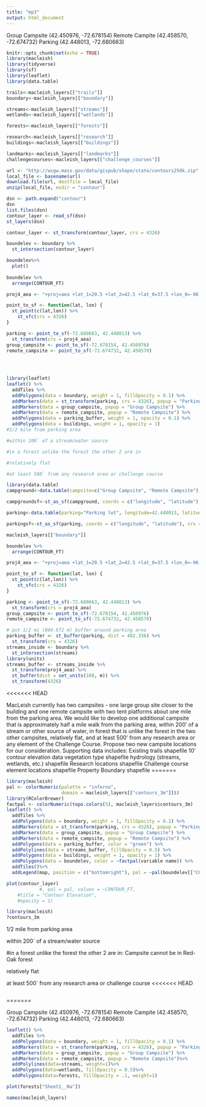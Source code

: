 ```yaml
---
title: "mp3"
output: html_document
---
```


Group Campsite (42.450976, -72.678154)
Remote Campite (42.458570, -72.674732)
Parking (42.448013, -72.680663)

```r
knitr::opts_chunk$set(echo = TRUE)
library(macleish)
library(tidyverse)
library(sf)
library(leaflet)
library(data.table)
```

```r
trails<-macleish_layers[["trails"]]
boundary<-macleish_layers[["boundary"]]

streams<-macleish_layers[["streams"]]
wetlands<-macleish_layers[["wetlands"]]

forests<-macleish_layers[["forests"]]

research<-macleish_layers[["research"]]
buildings<-macleish_layers[["buildings"]]

landmarks<-macleish_layers[["landmarks"]]
challengecourses<-macleish_layers[["challenge_courses"]]
```

```r
url <- "http://wsgw.mass.gov/data/gispub/shape/state/contours250k.zip"
local_file <- basename(url)
download.file(url, destfile = local_file)
unzip(local_file, exdir = "contour")
```

```r
dsn <- path.expand("contour")
dsn
list.files(dsn)
contour_layer <- read_sf(dsn)
st_layers(dsn)

contour_layer <- st_transform(contour_layer, crs = 4326)

boundelev <- boundary %>%
  st_intersection(contour_layer)

boundelev%>%
  plot()
 
boundelev %>%
  arrange(CONTOUR_FT)

proj4_aea <- "+proj=aea +lat_1=29.5 +lat_2=42.5 +lat_0=37.5 +lon_0=-96 +x_0=0 +y_0=0 +ellps=GRS80 +datum=NAD83 +units=m +no_defs"

point_to_sf <- function(lat, lon) {
  st_point(c(lat,lon)) %>%
    st_sfc(crs = 4326)
}

parking <- point_to_sf(-72.680663, 42.448013) %>%
  st_transform(crs = proj4_aea)
group_campsite <- point_to_sf(-72.678154, 42.450976)
remote_campsite <- point_to_sf(-72.674732, 42.458570)

 
 

library(leaflet)
leaflet() %>%
  addTiles %>%
  addPolygons(data = boundary, weight = 1, fillOpacity = 0.1) %>%
  addMarkers(data = st_transform(parking, crs = 4326), popup = "Parking") %>%
  addMarkers(data = group_campsite, popup = "Group Campsite") %>%
  addMarkers(data = remote_campsite, popup = "Remote Campsite") %>%
  addPolygons(data = parking_buffer, weight = 1, opacity = 0.1) %>%
  addPolygons(data = buildings, weight = 1, opacity = 1) 
#1/2 mile from parking area

#within 200` of a stream/water source

#in a forest unlike the forest the other 2 are in

#relatively flat

#at least 500` from any research area or challenge course

library(data.table)
campground<-data.table(campsite=c("Group Campsite", "Remote Campsite"), longitude=c(42.450976, 42.458570), latitude=c(-72.678154, -72.674732))

campgroundsf<-st_as_sf(campground, coords = c("longitude", "latitude"), crs = 4326)

parking<-data.table(parking="Parking lot", longitude=42.448013, latitude=-72.680663)

parkingsf<-st_as_sf(parking, coords = c("longitude", "latitude"), crs = 4326)

macleish_layers[["boundary"]]

boundelev %>%
  arrange(CONTOUR_FT)

proj4_aea <- "+proj=aea +lat_1=29.5 +lat_2=42.5 +lat_0=37.5 +lon_0=-96 +x_0=0 +y_0=0 +ellps=GRS80 +datum=NAD83 +units=m +no_defs"

point_to_sf <- function(lat, lon) {
  st_point(c(lat,lon)) %>%
    st_sfc(crs = 4326)
}

parking <- point_to_sf(-72.680663, 42.448013) %>%
  st_transform(crs = proj4_aea)
group_campsite <- point_to_sf(-72.678154, 42.450976)
remote_campsite <- point_to_sf(-72.674732, 42.458570)

# put 1/2 mi (804.672 m) buffer around parking area
parking_buffer <- st_buffer(parking, dist = 402.336) %>%
  st_transform(crs = 4326)
streams_inside <- boundary %>%
  st_intersection(streams)
library(units)
streams_buffer <- streams_inside %>%
  st_transform(proj4_aea) %>%
  st_buffer(dist = set_units(100, m)) %>%
  st_transform(4326)
```

<<<<<<< HEAD

MacLeish currently has two campsites - one large group site closer to the building and one remote campsite with two tent platforms about one mile from the parking area. We would like to develop one additional campsite that is approximately half a mile walk from the parking area, within 200’ of a stream or other source of water, in forest that is unlike the forest in the two other campsites, relatively flat, and at least 500’ from any research area or any element of the Challenge Course. Propose two new campsite locations for our consideration.
Supporting data includes:
Existing trails shapefile
10’ contour elevation data
vegetation type shapefile
hydrology (streams, wetlands, etc.) shapefile
Research locations shapefile
Challenge course element locations shapefile
Property Boundary shapefile
=======
```r
library(macleish)
pal <- colorNumeric(palette = "inferno",
                    domain = macleish_layers[["contours_3m"]]$)
library(RColorBrewer)
factpal <- colorNumeric(topo.colors(5), macleish_layers$contours_3m)
leaflet() %>%
  addTiles %>%
  addPolygons(data = boundary, weight = 1, fillOpacity = 0.1) %>%
  addMarkers(data = st_transform(parking, crs = 4326), popup = "Parking") %>%
  addMarkers(data = group_campsite, popup = "Group Campsite") %>%
  addMarkers(data = remote_campsite, popup = "Remote Campsite") %>%
  addPolygons(data = parking_buffer, color = "green") %>%
  addPolylines(data = streams_buffer, fillOpacity = 0.5) %>%
  addPolygons(data = buildings, weight = 1, opacity = 1) %>%
  addPolygons(data = boundelev, color = ~factpal(variable name)) %>%
  addTiles()%>%
  addLegend(map, position = c("bottomright"), pal = ~pal(boundelev[["CONTOUR_FT"]]), opacity = 1, title = 'An', values = variable name)

plot(contour_layer)
            #, pal = pal, values = ~CONTOUR_FT,
    #title = "Contour Elevation",
    #opacity = 1)

```
```r
library(macleish)
?contours_3m
```
 


1/2 mile from parking area

within 200` of a stream/water source

#in a forest unlike the forest the other 2 are in: Campsite cannot be in Red-Oak forest

relatively flat

at least 500` from any research area or challenge course
<<<<<<< HEAD
```r

```

=======

Group Campsite (42.450976, -72.678154)
Remote Campite (42.458570, -72.674732)
Parking (42.448013, -72.680663)


```r
leaflet() %>%
  addTiles %>%
  addPolygons(data = boundary, weight = 1, fillOpacity = 0.1) %>%
  addMarkers(data = st_transform(parking, crs = 4326), popup = "Parking") %>%
  addMarkers(data = group_campsite, popup = "Group Campsite") %>%
  addMarkers(data = remote_campsite, popup = "Remote Campsite")%>%
  addPolylines(data=streams, weight=1)%>%
  addPolygons(data=wetlands, fillOpacity = 0.5)%>%
  addPolygons(data=forests, fillOpacity = .1, weight=1)

plot(forests["Sheet1__Na"])
```
 
```r
names(macleish_layers)
```


